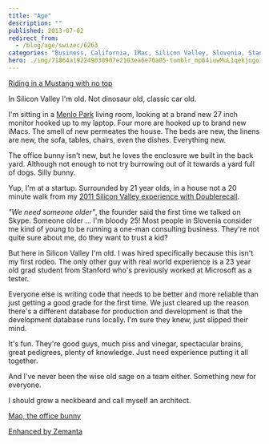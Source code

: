 ```yaml
---
title: "Age"
description: ""
published: 2013-07-02
redirect_from:
  - /blog/age/swizec/6263
categories: "Business, California, IMac, Silicon Valley, Slovenia, Stanford University, Startups"
hero: ./img/71864a192249030907e2103ea6e70a05-tumblr_mp64iuwMuL1qekjngo1_500.jpg
---
```


[Riding in a Mustang with no top](https://www.filepicker.io/api/file/RXHYTDZQOqZfDKSZ3dnf)

In Silicon Valley I'm old. Not dinosaur old, classic car old.

I'm sitting in a [Menlo Park](<http://maps.google.com/maps?ll=37.4541666667,-122.178611111&spn=0.1,0.1&q=37.4541666667,-122.178611111 (Menlo%20Park%2C%20California)&t=h> "Menlo Park, California") living room, looking at a brand new 27 inch monitor hooked up to my laptop. Four more are hooked up to brand new iMacs. The smell of new permeates the house. The beds are new, the linens are new, the sofa, tables, chairs, even the dishes. Everything new.

The office bunny isn't new, but he loves the enclosure we built in the back yard. Although not enough to not try burrowing out of it towards a yard full of dogs. Silly bunny.

Yup, I'm at a startup. Surrounded by 21 year olds, in a house not a 20 minute walk from my [2011 Silicon Valley experience with Doublerecall](https://swizec.com/blog/i-went-through-yc-as-an-intern-heres-what-i-learned/).

_"We need someone older"_, the founder said the first time we talked on Skype. Someone older ... I'm bloody 25! Most people in Slovenia consider me kind of young to be running a one-man consulting business. They're not quite sure about me, do they want to trust a kid?

But here in Silicon Valley I'm old. I was hired specifically because this isn't my first rodeo. The only other guy with real world experience is a 23 year old grad student from Stanford who's previously worked at Microsoft as a tester.

Everyone else is writing code that needs to be better and more reliable than just getting a good grade for the first time. We just cleared up the reason there's a different database for production and development is that the development database runs locally. I'm sure they knew, just slipped their mind.

It's fun. They're good guys, much piss and vinegar, spectacular brains, great pedigrees, plenty of knowledge. Just need experience putting it all together.

And I've never been the wise old sage on a team either. Something new for everyone.

I should grow a neckbeard and call myself an architect.

[Mao, the office bunny](./img/71864a192249030907e2103ea6e70a05-tumblr_mp64iuwMuL1qekjngo1_500.jpg)

[Enhanced by Zemanta](https://img.zemanta.com/zemified_e.png?x-id=e7896e93-e656-4116-b8b2-7c897942f21b)
